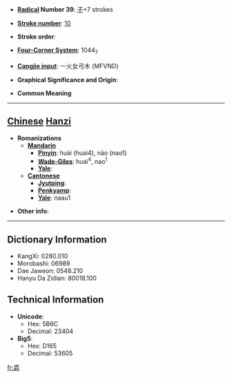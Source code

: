 * '''[[Wiktionary:Chinese radical index| Radical]] Number 39''': [[Wiktionary:Chinese radical index 子|子]]+7 strokes

* '''[[Wiktionary:Chinese total strokes index|Stroke number]]''': [[Wiktionary:Chinese total strokes index 10|10]]

* '''Stroke order''': 

* '''[[Wiktionary:Chinese four corner index|Four-Corner System]]''': 1044<sub>7</sub>

* '''[[Wiktionary:Chinese Cangjie index|Cangjie input]]''': 一火女弓木 (MFVND)

* '''Graphical Significance and Origin''': 

* '''Common Meaning'''

----

== [[Chinese]] [[Hanzi]] ==

* '''Romanizations'''
** '''[[Mandarin]]'''
*** '''[[Pinyin]]''': huài (huai4), nāo (nao1)
*** '''[[Wade-Giles]]''': huai<sup>4</sup>, nao<sup>1</sup>
*** '''[[Yale]]''': 
** '''[[Cantonese]]'''
*** '''[[Jyutping]]''':
*** '''[[Penkyamp]]''': 
*** '''[[Yale]]''': naau1

* '''Other info''': 

----

== Dictionary Information ==

* KangXi: 0280.010
* Morobashi: 06989
* Dae Jaweon: 0548.210
* Hanyu Da Zidian: 80018.100

== Technical Information ==

* '''Unicode''':
** Hex: 5B6C
** Decimal: 23404
* '''Big5''':
** Hex: D165
** Decimal: 53605

[[fr:孬]]